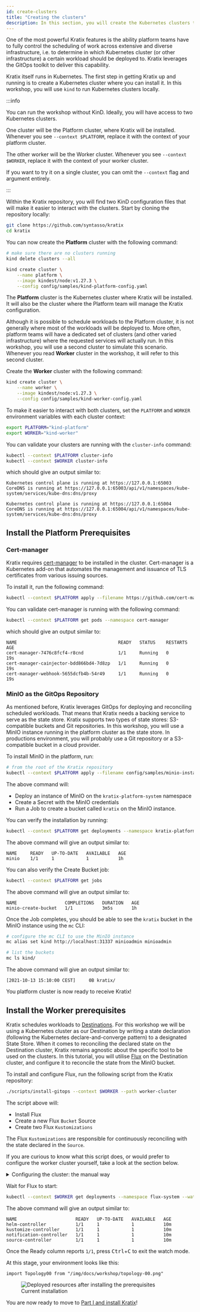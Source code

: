 ```yaml
---
id: create-clusters
title: "Creating the clusters"
description: In this section, you will create the Kubernetes clusters that will be used in the workshop. You will also configure the Worker to ensure it can run Kratix workloads.
---
```


One of the most powerful Kratix features is the ability platform teams have to fully control the scheduling of work across extensive and diverse infrastructure, i.e. to determine in which Kubernetes cluster (or other infrastructure) a certain workload should be deployed to. Kratix leverages the GitOps toolkit to deliver this capability.

Kratix itself runs in Kubernetes. The first step in getting Kratix up and running is to create a Kubernetes cluster where you can install it. In this workshop, you will use `kind` to run Kubernetes clusters locally.

:::info

You can run the workshop without KinD. Ideally, you will have access to two
Kubernetes clusters.

One cluster will be the Platform cluster, where Kratix will be installed.
Whenever you see `--context $PLATFORM`, replace it with the context of your
platform cluster.

The other worker will be the Worker cluster. Whenever you see `--context
$WORKER`, replace it with the context of your worker cluster.

If you want to try it on a single cluster, you can omit the `--context` flag and
argument entirely.

:::


Within the Kratix repository, you will find two KinD configuration files that will make it easier to interact with the clusters. Start by cloning the repository locally:

```bash
git clone https://github.com/syntasso/kratix
cd kratix
```

You can now create the **Platform** cluster with the following command:

```bash
# make sure there are no clusters running
kind delete clusters --all

kind create cluster \
    --name platform \
    --image kindest/node:v1.27.3 \
    --config config/samples/kind-platform-config.yaml
```

The **Platform** cluster is the Kubernetes cluster where Kratix will be installed. It will also be the cluster where the Platform team will manage the Kratix configuration.

Although it is possible to schedule workloads to the Platform cluster, it is not generally where most of the workloads will be deployed to.
More often, platform teams will have a dedicated set of clusters (and other varied infrastructure) where the requested services will actually run. In this workshop, you will use a second cluster to simulate this scenario. Whenever you read **Worker** cluster in the workshop, it will refer to this second cluster.

Create the **Worker** cluster with the following command:

```bash
kind create cluster \
    --name worker \
    --image kindest/node:v1.27.3 \
    --config config/samples/kind-worker-config.yaml
```

To make it easier to interact with both clusters, set the `PLATFORM` and `WORKER` environment variables with each cluster context:

```bash
export PLATFORM="kind-platform"
export WORKER="kind-worker"
```

You can validate your clusters are running with the `cluster-info` command:

```bash
kubectl --context $PLATFORM cluster-info
kubectl --context $WORKER cluster-info
```

which should give an output similar to:

```shell-session
Kubernetes control plane is running at https://127.0.0.1:65003
CoreDNS is running at https://127.0.0.1:65003/api/v1/namespaces/kube-system/services/kube-dns:dns/proxy

Kubernetes control plane is running at https://127.0.0.1:65004
CoreDNS is running at https://127.0.0.1:65004/api/v1/namespaces/kube-system/services/kube-dns:dns/proxy
```

## Install the Platform Prerequisites

### Cert-manager

Kratix requires [cert-manager](https://cert-manager.io/) to be installed in the cluster. Cert-manager is a Kubernetes add-on that automates the management and issuance of TLS certificates from various issuing sources.

To install it, run the following command:

```bash
kubectl --context $PLATFORM apply --filename https://github.com/cert-manager/cert-manager/releases/download/v1.15.0/cert-manager.yaml
```

You can validate cert-manager is running with the following command:

```bash
kubectl --context $PLATFORM get pods --namespace cert-manager
```

which should give an output similar to:

```shell-session
NAME                                      READY   STATUS    RESTARTS   AGE
cert-manager-7476c8fcf4-r8cnd             1/1     Running   0          19s
cert-manager-cainjector-bdd866bd4-7d8zp   1/1     Running   0          19s
cert-manager-webhook-5655dcfb4b-54r49     1/1     Running   0          19s
```

### MinIO as the GitOps Repository

As mentioned before, Kratix leverages GitOps for deploying and reconciling
scheduled workloads. That means that Kratix needs a backing service to serve as the state store. Kratix supports two types of state stores: S3-compatible buckets and Git repositories. In this workshop, you will use a MinIO instance running in the platform cluster as the state store. In productions environment, you will probably use a Git repository or a S3-compatible bucket in a cloud provider.

To install MinIO in the platform, run:

```bash
# from the root of the Kratix repository
kubectl --context $PLATFORM apply --filename config/samples/minio-install.yaml
```

The above command will:

- Deploy an instance of MinIO on the `kratix-platform-system` namespace
- Create a Secret with the MinIO credentials
- Run a Job to create a bucket called `kratix` on the MinIO instance. <br />

You can verify the installation by running:

```bash
kubectl --context $PLATFORM get deployments --namespace kratix-platform-system
```

The above command will give an output similar to:

```shell-session
NAME     READY   UP-TO-DATE   AVAILABLE   AGE
minio    1/1     1            1           1h
```

You can also verify the Create Bucket job:

```bash
kubectl --context $PLATFORM get jobs
```

The above command will give an output similar to:

```shell-session
NAME                  COMPLETIONS   DURATION   AGE
minio-create-bucket   1/1           3m5s       1h
```

Once the Job completes, you should be able to see the `kratix` bucket in the MinIO instance using the `mc` CLI:

```bash
# configure the mc CLI to use the MinIO instance
mc alias set kind http://localhost:31337 minioadmin minioadmin

# list the buckets
mc ls kind/
```

The above command will give an output similar to:

```shell-session
[2021-10-13 15:10:00 CEST]     0B kratix/
```

You platform cluster is now ready to receive Kratix!

## Install the Worker prerequisites

Kratix schedules workloads to
[Destinations](../../main/reference/destinations/intro). For this workshop we
will be using a Kubernetes cluster as our Destination by writing a state
declaration (following the Kubernetes declare-and-converge pattern) to a
designated State Store. When it comes to reconciling the declared state on the
Destination cluster, Kratix remains agnostic about the specific tool to be used
on the clusters. In this tutorial, you will utilise [Flux](https://fluxcd.io/)
on the Destination cluster, and configure it to reconcile the state from the
MinIO bucket.

To install and configure Flux, run the following script from the Kratix
repository:

```bash
./scripts/install-gitops --context $WORKER --path worker-cluster
```

The script above will:

- Install Flux
- Create a new Flux `Bucket` Source
- Create two Flux `Kustomizations`

The Flux `Kustomizations` are responsible for continuously reconciling with the state
declared in the `Source`.

If you are curious to know what this script does, or would prefer to configure the worker cluster yourself, take a look at the section below.


<details>
<summary>Configuring the cluster: the manual way</summary>

If you prefer to configure the worker cluster manually, follow the steps below.

Install Flux on the worker cluster:

```bash
kubectl --context $WORKER apply --filename https://github.com/fluxcd/flux2/releases/download/v2.4.0/install.yaml
```

Next, Flux must be configured to read from the MinIO bucket. For that, you will create a new
Flux [Bucket Source](https://fluxcd.io/flux/components/source/buckets/),
together with a Secret containing the bucket credentials.

:::caution

You may notice that the value of the Bucket `endpoint` on the document below is
set to `172.18.0.2:31337`.

Flux now needs to access MinIO _across_ clusters, so you will need to use
an externally available endpoint.

`172.18.0.2` will often be the address of the platform cluster running on KinD.
You can confirm this address with the following command:

```bash
docker inspect platform-control-plane | grep '"IPAddress": "172' | awk -F '"' '{print $4}'
```

The above command will give an output similar to:

```shell-session
172.18.0.2
```

If the command above outputs a different IP, make sure to update the Bucket
configuration below accordingly.

The port part of the endpoint should always be 31337. Verify the NodePort of the
MinIO service in the platform cluster:

```bash
kubectl --context $PLATFORM get services minio --namespace kratix-platform-system
```

The above command will give an output similar to:

```shell-session
NAME    TYPE       CLUSTER-IP    EXTERNAL-IP   PORT(S)        AGE
minio   NodePort   10.96.45.28   <none>        80:31337/TCP   1h
```

:::

Create the Flux Source Bucket (and Secret):

```yaml
cat <<EOF | kubectl --context $WORKER apply -f -
---
apiVersion: v1
kind: Secret
metadata:
  name: minio-credentials
  namespace: flux-system
type: Opaque
stringData:
  accesskey: minioadmin
  secretkey: minioadmin
---
apiVersion: source.toolkit.fluxcd.io/v1beta1
kind: Bucket
metadata:
  name: kratix
  namespace: flux-system
spec:
  interval: 10s
  provider: generic
  bucketName: kratix
  endpoint: 172.18.0.2:31337 # make sure to read the caution box above
  insecure: true
  secretRef:
    name: minio-credentials
EOF
```

The above command will give an output similar to:

```shell-session
secret/minio-credentials created
bucket.source.toolkit.fluxcd.io/kratix created
```

This tutorial will not dive into details of how to configure Flux Sources, but please read on their
[documentation](https://fluxcd.io/flux/components/source/) if you are curious.

Once the Bucket Source is created, validate that Flux can reach the bucket:

```bash
kubectl --context $WORKER get buckets.source.toolkit.fluxcd.io --namespace flux-system
```

The above command will give an output similar to:

```shell-session
NAME            ENDPOINT           AGE     READY   STATUS
kratix   172.18.0.2:31337   1h      True    stored artifact: revision 'sha256:some-sha'
```

Next, you must tell Flux what to do with this Source. Flux does continuous
delivery through the [Kustomize
Controller](https://fluxcd.io/flux/components/kustomize/). You can define a Flux
`Kustomization` that watches for a Source and reconciles on events.

Create the Flux Kustomizations:

```yaml
cat <<EOF | kubectl --context $WORKER apply --filename -
---
apiVersion: kustomize.toolkit.fluxcd.io/v1
kind: Kustomization
metadata:
  name: kratix-workload-dependencies
  namespace: flux-system
spec:
  interval: 8s
  prune: true
  sourceRef:
    kind: Bucket
    name: kratix
  path: ./worker-cluster/dependencies
---
apiVersion: kustomize.toolkit.fluxcd.io/v1
kind: Kustomization
metadata:
  name: kratix-workload-resources
  namespace: flux-system
spec:
  interval: 3s
  prune: true
  dependsOn:
  - name: kratix-workload-dependencies
  sourceRef:
    kind: Bucket
    name: kratix
  path: ./worker-cluster/resources
EOF
```

The above command will give an output similar to:

```shell-session
kustomization.kustomize.toolkit.fluxcd.io/kratix-workload-dependencies created
kustomization.kustomize.toolkit.fluxcd.io/kratix-workload-resources created
```

You will notice that there are two Kustomizations created. When scheduling
workloads, Kratix will separate the documents based on their GVK (Group, Version,
Kind):

- All dependencies (i.e. the Custom Resource Definition as defined
  [here](https://kubernetes.io/docs/reference/generated/kubernetes-api/v1.27/#customresourcedefinition-v1-apiextensions-k8s-io))
  will be written to a specific `dependencies` path within the State Store.
- All other documents will be written to a specific `resources` path within the
  State Store.

Later when you register the cluster as a Destination, Kratix will use the cluster's `namespace`
and `name` to build the full path for that cluster within the State Store.

The first Kustomization above is for dependencies (CRDs), while the second is for the other
resources (note the `spec.path`). You can also note that the
`kratix-workload-resources` depends on the `kratix-workload-dependencies`. That's to
avoid failures when a resource documents uses a GVK being defined by a CRD
document.

For further details on the naming convention for the buckets and paths, check
the [documentation](../../main/reference/statestore/intro). For more on
Kustomizations, check [the Flux docs
page](https://fluxcd.io/flux/components/kustomize/kustomization/)

</details>

Wait for Flux to start:

```bash
kubectl --context $WORKER get deployments --namespace flux-system --watch
```

The above command will give an output similar to:

```shell-session
NAME                      READY   UP-TO-DATE   AVAILABLE   AGE
helm-controller           1/1     1            1           10m
kustomize-controller      1/1     1            1           10m
notification-controller   1/1     1            1           10m
source-controller         1/1     1            1           10m
```

Once the Ready column reports `1/1`, press <kbd>Ctrl</kbd>+<kbd>C</kbd> to
exit the watch mode.

At this stage, your environment looks like this:

```mdx-code-block
import Topology00 from "/img/docs/workshop/topology-00.png"
```

<figure class="diagram">
  <img class="medium" src={Topology00} alt="Deployed resources after installing the prerequisites" />

  <figcaption>Current installation</figcaption>
</figure>

You are now ready to move to [Part I and install Kratix](../part-i/intro)!
